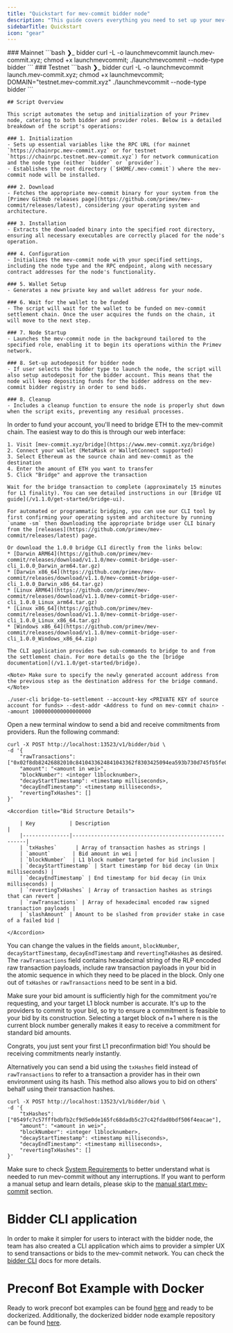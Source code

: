 ```yaml
---
title: "Quickstart for mev-commit bidder node"
description: "This guide covers everything you need to set up your mev-commit bidder node. For providers, please refer to the [manual start mev-commit](/v1.1.0/developers/manual-start-mev-commit) section"
sidebarTitle: Quickstart
icon: "gear"
---
```

<Steps>
  <Step title="Launch mev-commit Bidder Node">
        ### Mainnet
            ```bash ❯_ bidder
         curl -L -o launchmevcommit launch.mev-commit.xyz; chmod +x launchmevcommit; ./launchmevcommit --node-type bidder
        ```
        ### Testnet
        ```bash ❯_ bidder
         curl -L -o launchmevcommit launch.mev-commit.xyz; chmod +x launchmevcommit; DOMAIN="testnet.mev-commit.xyz" ./launchmevcommit --node-type bidder
        ```

<Accordion title="🤔 What does the script do?">

    ## Script Overview

    This script automates the setup and initialization of your Primev node, catering to both bidder and provider roles. Below is a detailed breakdown of the script's operations:

    ### 1. Initialization
    - Sets up essential variables like the RPC URL (for mainnet `https://chainrpc.mev-commit.xyz` or for testnet `https://chainrpc.testnet.mev-commit.xyz`) for network communication and the node type (either `bidder` or `provider`).
    - Establishes the root directory (`$HOME/.mev-commit`) where the mev-commit node will be installed.

    ### 2. Download
    - Fetches the appropriate mev-commit binary for your system from the [Primev GitHub releases page](https://github.com/primev/mev-commit/releases/latest), considering your operating system and architecture.

    ### 3. Installation
    - Extracts the downloaded binary into the specified root directory, ensuring all necessary executables are correctly placed for the node's operation.

    ### 4. Configuration
    - Initializes the mev-commit node with your specified settings, including the node type and the RPC endpoint, along with necessary contract addresses for the node's functionality.

    ### 5. Wallet Setup
    - Generates a new private key and wallet address for your node.

    ### 6. Wait for the wallet to be funded
    - The script will wait for the wallet to be funded on mev-commit settlement chain. Once the user acquires the funds on the chain, it will move to the next step.

    ### 7. Node Startup
    - Launches the mev-commit node in the background tailored to the specified role, enabling it to begin its operations within the Primev network.

    ### 8. Set-up autodeposit for bidder node
    - If user selects the bidder type to launch the node, the script will also setup autodeposit for the bidder account. This means that the node will keep depositing funds for the bidder address on the mev-commit bidder registry in order to send bids.

    ### 8. Cleanup
    - Includes a cleanup function to ensure the node is properly shut down when the script exits, preventing any residual processes.

</Accordion>

  </Step>
  <Step title="Fund Your Account">
      In order to fund your account, you'll need to bridge ETH to the mev-commit chain. The easiest way to do this is through our web interface:

    1. Visit [mev-commit.xyz/bridge](https://www.mev-commit.xyz/bridge)
    2. Connect your wallet (MetaMask or WalletConnect supported)
    3. Select Ethereum as the source chain and mev-commit as the destination
    4. Enter the amount of ETH you want to transfer
    5. Click "Bridge" and approve the transaction

    Wait for the bridge transaction to complete (approximately 15 minutes for L1 finality). You can see detailed instructions in our [Bridge UI guide](/v1.1.0/get-started/bridge-ui).

    For automated or programmatic bridging, you can use our CLI tool by first confirming your operating system and architecture by running `uname -sm` then downloading the appropriate bridge user CLI binary from the [releases](https://github.com/primev/mev-commit/releases/latest) page. 

    Or download the 1.0.0 bridge CLI directly from the links below:
    * [Darwin ARM64](https://github.com/primev/mev-commit/releases/download/v1.1.0/mev-commit-bridge-user-cli_1.0.0_Darwin_arm64.tar.gz)
    * [Darwin x86_64](https://github.com/primev/mev-commit/releases/download/v1.1.0/mev-commit-bridge-user-cli_1.0.0_Darwin_x86_64.tar.gz)
    * [Linux ARM64](https://github.com/primev/mev-commit/releases/download/v1.1.0/mev-commit-bridge-user-cli_1.0.0_Linux_arm64.tar.gz)
    * [Linux x86_64](https://github.com/primev/mev-commit/releases/download/v1.1.0/mev-commit-bridge-user-cli_1.0.0_Linux_x86_64.tar.gz)
    * [Windows x86_64](https://github.com/primev/mev-commit/releases/download/v1.1.0/mev-commit-bridge-user-cli_1.0.0_Windows_x86_64.zip)

    The CLI application provides two sub-commands to bridge to and from the settlement chain. For more details go the the [bridge documentation](/v1.1.0/get-started/bridge).

    <Note> Make sure to specify the newly generated account address from the previous step as the destination address for the bridge command. </Note>

```shell ❯_ example
./user-cli bridge-to-settlement --account-key <PRIVATE KEY of source account for funds> --dest-addr <Address to fund on mev-commit chain> --amount 1000000000000000000
```
  </Step>
  <Step title="Send a Bid">
    Open a new terminal window to send a bid and receive commitments from providers. Run the following command:

```shell ❯_ example
curl -X POST http://localhost:13523/v1/bidder/bid \
-d '{
    "rawTransactions": ["0x02f8db82426882010c8410433624841043362f8303425094ea593b730d745fb5fe01b6d20e6603915252c6bf87016e03ce313800b864ce0b63ce0000000000000000000000000e94804eaa3c4c5355992086647f683f6f41ef1f000000000000000000000000000000000000000000000000000150e0786cc000000000000000000000000000000000000000000000000000000000000004e378c001a0ece6d13b20247abdc07d669c9186ee5a1ac9601db8c98a3323024ab299cb6662a01c20680efe4e0bb48a3a936b5ab27c741819f0ac567b12b34b230004b20b78a0"],
    "amount": "<amount in wei>",
    "blockNumber": <integer l1blocknumber>,
    "decayStartTimestamp": <timestamp milliseconds>,
    "decayEndTimestamp": <timestamp milliseconds>,
    "revertingTxHashes": []
}'
```
    <Accordion title="Bid Structure Details">

        | Key           | Description                                           |
        |---------------|-------------------------------------------------------|
        | `txHashes`      | Array of transaction hashes as strings |
        | `amount`       | Bid amount in wei |
        | `blockNumber`  | L1 block number targeted for bid inclusion |
        | `decayStartTimestamp` | Start timestamp for bid decay (in Unix milliseconds) |
        | `decayEndTimestamp` | End timestamp for bid decay (in Unix milliseconds) |
        | `revertingTxHashes` | Array of transaction hashes as strings that can revert |
        | `rawTransactions` | Array of hexadecimal encoded raw signed transaction payloads |
        | `slashAmount` | Amount to be slashed from provider stake in case of a failed bid |

    </Accordion>

You can change the values in the fields `amount`, `blockNumber`, `decayStartTimestamp`, `decayEndTimestamp` and `revertingTxHashes` as desired. The `rawTransactions` field contains hexadecimal string of the RLP encoded raw transaction payloads, include raw transaction payloads in your bid in the atomic sequence in which they need to be placed in the block.  Only one out of `txHashes` or `rawTransactions` need to be sent in a bid.

Make sure your bid amount is sufficiently high for the commitment you're requesting, and your target L1 block number is accurate. It's up to the providers to commit to your bid, so try to ensure a commitment is feasible to your bid by its construction. Selecting a target block of n+1 where n is the current block number generally makes it easy to receive a commitment for standard bid amounts.

</Step>
</Steps>

<Check>Congrats, you just sent your first L1 preconfirmation bid! You should be receiving commitments nearly instantly.</Check>

Alternatively you can send a bid using the `txHashes` field instead of `rawTransactions` to refer to a transaction a provider has in their own environment using its hash. This method also allows you to bid on others' behalf using their transaction hashes.
```shell ❯_ example
curl -X POST http://localhost:13523/v1/bidder/bid \
-d '{
    "txHashes": ["0549fc7c57fffbdbfb2cf9d5e0de165fc68dadb5c27c42fdad0bdf506f4eacae"],
    "amount": "<amount in wei>",
    "blockNumber": <integer l1blocknumber>,
    "decayStartTimestamp": <timestamp milliseconds>,
    "decayEndTimestamp": <timestamp milliseconds>,
    "revertingTxHashes": []
}'
```

<Info> Make sure to check [System Requirements](/v1.1.0/developers/system-requirements) to better understand what is needed to run mev-commit without any interruptions.  If you want to perform a manual setup and learn details, please skip to the [manual start mev-commit](/v1.1.0/developers/manual-start-mev-commit) section.</Info>

# Bidder CLI application
In order to make it simpler for users to interact with the bidder node, the team has also created a CLI application which aims to provider a simpler UX to send transactions or bids to the mev-commit network. You can check the [bidder CLI](/v1.1.0/get-started/bidders/bidder-cli) docs for more details.

# Preconf Bot Example with Docker
Ready to work preconf bot examples can be found [here](https://github.com/primev/preconf_bot_example) and ready to be dockerized. Additionally, the dockerized bidder node example repository can be found [here](https://docs.primev.xyz/v1.1.0/developers/docker-bidder).
